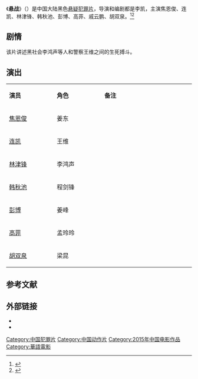 {{电影信息框
| 片名     = 悬战
| 电影原名 = ''{{lang|en|War on a String}}''
| 图像     = War on a String poster.jpg
| 图像说明 = 海报
| 导演     = [[李凯|李凯]]
| 监制     = 
| 制片     = 许振铸
| 编剧     = 李凯
| 原著     = 
| 主演     = 焦恩俊<br>连凯<br>林津锋<br>韩秋池<br>彭博<br>高菲<br>戚云鹏<br>胡双泉
| 配乐     = 
| 摄影     = 张弓力、杨钥
| 剪辑     = 
| 制片商   = 北京伯爵影视文化传媒有限公司
| 发行商   = 北京安石英纳影视文化有限公司 
| 上映日期 = {{Film date|2015|5|8}}
| 片长     = 90分钟
| 产地     = {{CHNML}}
| 语言     = 普通话
| 预算     = 
| 票房     = 
| 前集     = 
| 续集     = 
}}
《'''悬战'''》（{{lang-en|''War on a String''}}）是中国大陆黑色[[悬疑片|悬疑]][[犯罪片|犯罪片]]，导演和编剧都是李凯，主演焦恩俊、连凯、林津锋、韩秋池、彭博、高菲、戚云鹏、胡双泉。<ref>{{cite news |author= |url=http://ent.sina.com.cn/m/c/2015-04-09/doc-iawzuney2870259.shtml |title=《悬战》概念海报定档5.8 焦恩俊命悬一线 |newspaper=新浪网 |access-date=2015-05-10 |date=2015-04-09 |archive-date=2019-10-03 |archive-url=https://web.archive.org/web/20191003184656/http://ent.sina.com.cn/m/c/2015-04-09/doc-iawzuney2870259.shtml |dead-url=no }}</ref><ref>{{cite news |author= |url=http://www.chinadaily.com.cn/hqcj/xfly/2015-05-01/content_13634985.html |title=《悬战》终极海报 焦恩俊内心戏重 |newspaper=中国日报 |date=2015-05-01 |access-date=2015-05-10 |archive-url=https://web.archive.org/web/20160304192110/http://www.chinadaily.com.cn/hqcj/xfly/2015-05-01/content_13634985.html |archive-date=2016-03-04 |dead-url=yes}}</ref>

==剧情==
该片讲述黑社会李鸿声等人和警察王维之间的生死搏斗。

== 演出 ==
{|class="wikitable" width="20%"
|- style="background:cornflowerblue; color:white" align=center
|style="width:5%"|'''演员'''||style="width:5%"|'''角色'''||style="width:10%"|'''备注'''
|-
| [[焦恩俊|焦恩俊]] || 姜东 || 
|-
| [[连凯|连凯]] ||王维||
|- 
| [[林津锋|林津锋]] || 李鸿声 || 
|- 
| [[韩秋池|韩秋池]] || 程剑锋 || 
|-
| [[彭博|彭博]] || 姜峰|| 
|-
| [[高菲|高菲]] || 孟玲玲 || 
|-
| [[胡双泉|胡双泉]] || 梁昆 || 
|}

==参考文献==
{{reflist}}

== 外部链接==
* {{douban}}
* {{Mtime|217082}}

{{DEFAULTSORT:Xuan悬战}}
[[Category:中国犯罪片|Category:中国犯罪片]]
[[Category:中国动作片|Category:中国动作片]]
[[Category:2015年中国电影作品|Category:2015年中国电影作品]]
[[Category:華語電影|Category:華語電影]]
